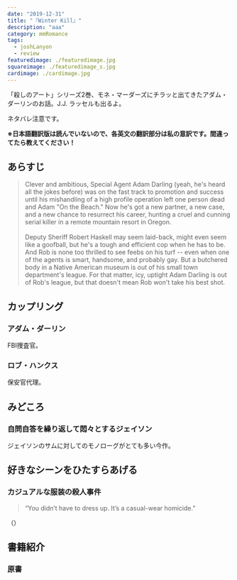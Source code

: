 ```yaml
---
date: "2019-12-31"
title: "『Winter Kill』"
description: "aaa"
category: mmRomance
tags:
  - joshLanyon
  - review
featuredimage: ./featuredimage.jpg
squareimage: ./featuredimage_s.jpg
cardimage: ./cardimage.jpg
---
```



「殺しのアート」シリーズ2巻、モネ・マーダーズにチラッと出てきたアダム・ダーリンのお話。J.J. ラッセルも出るよ。

<InternalLink slug="/mm-romance/the-monet-murders/" />

ネタバレ注意です。

**※日本語翻訳版は読んでいないので、各英文の翻訳部分は私の意訳です。間違ってたら教えてください！**

## あらすじ

<Blockquote srcName="Winter Kill" srcURL="https://amzn.to/2EtBEJD">
Clever and ambitious, Special Agent Adam Darling (yeah, he's heard all the jokes before) was on the fast track to promotion and success until his mishandling of a high profile operation left one person dead and Adam "On the Beach." Now he's got a new partner, a new case, and a new chance to resurrect his career, hunting a cruel and cunning serial killer in a remote mountain resort in Oregon.<br />
<br />
Deputy Sheriff Robert Haskell may seem laid-back, might even seem like a goofball, but he's a tough and efficient cop when he has to be. And Rob is none too thrilled to see feebs on his turf -- even when one of the agents is smart, handsome, and probably gay. But a butchered body in a Native American museum is out of his small town department's league. For that matter, icy, uptight Adam Darling is out of Rob's league, but that doesn't mean Rob won't take his best shot.
</Blockquote>

## カップリング

### アダム・ダーリン

FBI捜査官。


### ロブ・ハンクス

保安官代理。

## みどころ

### 自問自答を繰り返して悶々とするジェイソン

ジェイソンのサムに対してのモノローグがとても多い今作。

## 好きなシーンをひたすらあげる

### カジュアルな服装の殺人事件

<Blockquote srcName="Winter Kill" srcURL="https://amzn.to/35xo97J" book>
“You didn’t have to dress up. It’s a casual-wear homicide.”
</Blockquote>

<p className="translation">（）</p>

## 書籍紹介

### 原書

<Amazon
  asin="B00UB6FY7C"
  title="Winter Kill"
  linkId="b2290795d8caa1ab8b663eabc01e0fa3"
  author="Josh Lanyon"
/>
